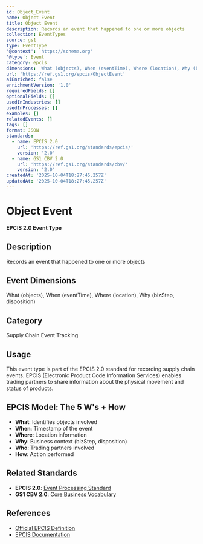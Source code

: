 ```yaml
---
id: Object_Event
name: Object Event
title: Object Event
description: Records an event that happened to one or more objects
collection: EventTypes
source: gs1
type: EventType
'@context': 'https://schema.org'
'@type': Event
category: epcis
dimensions: 'What (objects), When (eventTime), Where (location), Why (bizStep, disposition)'
url: 'https://ref.gs1.org/epcis/ObjectEvent'
aiEnriched: false
enrichmentVersion: '1.0'
requiredFields: []
optionalFields: []
usedInIndustries: []
usedInProcesses: []
examples: []
relatedEvents: []
tags: []
format: JSON
standards:
  - name: EPCIS 2.0
    url: 'https://ref.gs1.org/standards/epcis/'
    version: '2.0'
  - name: GS1 CBV 2.0
    url: 'https://ref.gs1.org/standards/cbv/'
    version: '2.0'
createdAt: '2025-10-04T18:27:45.257Z'
updatedAt: '2025-10-04T18:27:45.257Z'
---
```

# Object Event

**EPCIS 2.0 Event Type**

## Description

Records an event that happened to one or more objects

## Event Dimensions

What (objects), When (eventTime), Where (location), Why (bizStep, disposition)

## Category

Supply Chain Event Tracking

## Usage

This event type is part of the EPCIS 2.0 standard for recording supply chain events. EPCIS (Electronic Product Code Information Services) enables trading partners to share information about the physical movement and status of products.

## EPCIS Model: The 5 W's + How

- **What**: Identifies objects involved
- **When**: Timestamp of the event
- **Where**: Location information
- **Why**: Business context (bizStep, disposition)
- **Who**: Trading partners involved
- **How**: Action performed

## Related Standards

- **EPCIS 2.0**: [Event Processing Standard](https://ref.gs1.org/standards/epcis/)
- **GS1 CBV 2.0**: [Core Business Vocabulary](https://ref.gs1.org/standards/cbv/)

## References

- [Official EPCIS Definition](https://ref.gs1.org/epcis/ObjectEvent)
- [EPCIS Documentation](https://www.gs1.org/standards/epcis)
